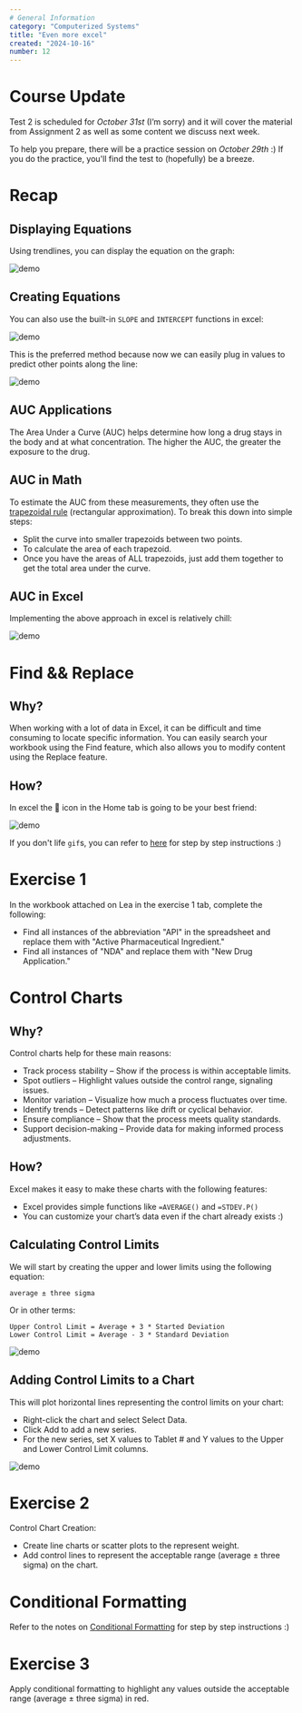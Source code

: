 ```yaml
---
# General Information
category: "Computerized Systems"
title: "Even more excel"
created: "2024-10-16"
number: 12
---
```


# Course Update

Test 2 is scheduled for _October 31st_ (I’m sorry) and it will cover the material from Assignment 2 as well as some content we discuss next week.

To help you prepare, there will be a practice session on _October 29th_ :) If you do the practice, you'll find the test to (hopefully) be a breeze.

# Recap

## Displaying Equations

Using trendlines, you can display the equation on the graph:

![demo](./assets/equation.gif)

## Creating Equations

You can also use the built-in `SLOPE` and `INTERCEPT` functions in excel:

![demo](./assets/slope.gif)

This is the preferred method because now we can easily plug in values to predict other points along the line:

![demo](./assets/domath.gif)

## AUC Applications

The Area Under a Curve (AUC) helps determine how long a drug stays in the body and at what concentration. The higher the AUC, the greater the exposure to the drug.

## AUC in Math

To estimate the AUC from these measurements, they often use the [trapezoidal rule](https://en.wikipedia.org/wiki/Trapezoidal_rule) (rectangular approximation). To break this down into simple steps:

- Split the curve into smaller trapezoids between two points.
- To calculate the area of each trapezoid.
- Once you have the areas of ALL trapezoids, just add them together to get the total area under the curve.

## AUC in Excel

Implementing the above approach in excel is relatively chill:

![demo](./assets/auc.gif)

# Find && Replace

## Why?

When working with a lot of data in Excel, it can be difficult and time consuming to locate specific information. You can easily search your workbook using the Find feature, which also allows you to modify content using the Replace feature.

## How?

In excel the 🔎 icon in the Home tab is going to be your best friend:

![demo](./assets/find.gif)

If you don't life `gif`s, you can refer to [here](https://edu.gcfglobal.org/en/excel/using-find-replace/1/) for step by step instructions :)

# Exercise 1

In the workbook attached on Lea in the exercise 1 tab, complete the following:

- Find all instances of the abbreviation "API" in the spreadsheet and replace them with "Active Pharmaceutical Ingredient."
- Find all instances of "NDA" and replace them with "New Drug Application."

# Control Charts

## Why?

Control charts help for these main reasons:

- Track process stability – Show if the process is within acceptable limits.
- Spot outliers – Highlight values outside the control range, signaling issues.
- Monitor variation – Visualize how much a process fluctuates over time.
- Identify trends – Detect patterns like drift or cyclical behavior.
- Ensure compliance – Show that the process meets quality standards.
- Support decision-making – Provide data for making informed process adjustments.

## How?

Excel makes it easy to make these charts with the following features:

- Excel provides simple functions like `=AVERAGE()` and `=STDEV.P()`
- You can customize your chart’s data even if the chart already exists :)

## Calculating Control Limits

We will start by creating the upper and lower limits using the following equation:

```text
average ± three sigma
```

Or in other terms:

```text
Upper Control Limit = Average + 3 * Started Deviation
Lower Control Limit = Average - 3 * Standard Deviation
```

![demo](./assets/limits.gif)

## Adding Control Limits to a Chart

This will plot horizontal lines representing the control limits on your chart:

- Right-click the chart and select Select Data.
- Click Add to add a new series.
- For the new series, set X values to Tablet # and Y values to the Upper and Lower Control Limit columns.

![demo](./assets/data.gif)

# Exercise 2

Control Chart Creation:

- Create line charts or scatter plots to the represent weight.
- Add control lines to represent the acceptable range (average ± three sigma) on the chart.

# Conditional Formatting

Refer to the notes on [Conditional Formatting](https://edu.gcfglobal.org/en/excel/conditional-formatting/1/) for step by step instructions :)

# Exercise 3

Apply conditional formatting to highlight any values outside the acceptable range (average ± three sigma) in red.
